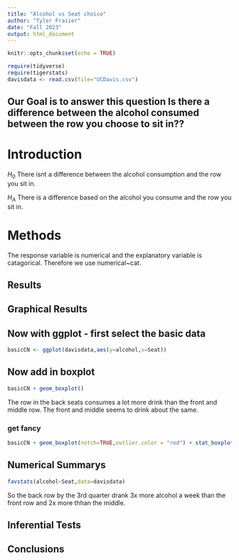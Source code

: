 ```yaml
---
title: "Alcohol vs Seat choice"
author: "Tyler Frasier"
date: "Fall 2023"
output: html_document
---
```


```r
knitr::opts_chunk$set(echo = TRUE)
```

```r
require(tidyverse)
require(tigerstats)
davisdata <- read.csv(file="UCDavis.csv")
```
## Our Goal is to answer this question Is there a difference between the alcohol consumed between the row you choose to sit in??

# Introduction


$H_0$ There isnt a difference between the alcohol consumption and the row you sit in.

$H_A$ There is a difference based on the alcohol you consume and the row you sit in. 

# Methods

The response variable is numerical and the explanatory variable is catagorical. Therefore we use numerical~cat.

## Results 


## Graphical Results 
## Now with ggplot - first select the basic data

```r
basicCN <- ggplot(davisdata,aes(y=alcohol,x=Seat))
```

## Now add in boxplot

```r
basicCN + geom_boxplot()
```


The row in the back seats consumes a lot more drink than the front and middle row. The front and middle seems to drink about the same.
  
### get fancy  

```r
basicCN + geom_boxplot(notch=TRUE,outlier.color = "red") + stat_boxplot(geom ='errorbar') + labs(title="Fancy notch boxplot \n with 2 lines")
```

## Numerical Summarys 

```r
favstats(alcohol~Seat,data=davisdata)
```
So the back row by the 3rd quarter drank 3x more alcohol a week than the front row and 2x more thhan the middle.



## Inferential Tests


## Conclusions


